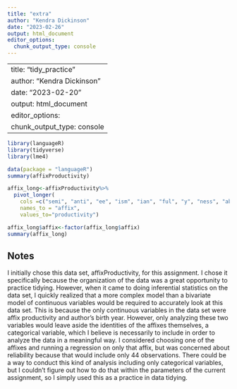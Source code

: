 ```yaml
---
title: "extra"
author: "Kendra Dickinson"
date: "2023-02-26"
output: html_document
editor_options: 
  chunk_output_type: console
---
```


---
title: "tidy_practice"
author: "Kendra Dickinson"
date: "2023-02-20"
output: html_document
editor_options: 
  chunk_output_type: console
---

```r
library(languageR)
library(tidyverse)
library(lme4)
```

```r
data(package = "languageR")
summary(affixProductivity)
```

```r
affix_long<-affixProductivity%>%
  pivot_longer(
    cols =c("semi", "anti", "ee", "ism", "ian", "ful", "y", "ness", "able", "ly", "unV", "unA", "ize", "less", "erA", "erC", "ity", "super", "est", "ment", "ify", "re", "ation", "in.", "ex", "en", "be"),
    names_to = "affix", 
    values_to="productivity")

affix_long$affix<-factor(affix_long$affix)
summary(affix_long)
```

## Notes
I initially chose this data set, affixProductivity, for this assignment. I chose it specifically because the organization of the data was a great opportunity to practice tidying. However, when it came to doing inferential statistics on the data set, I quickly realized that a more complex model than a bivariate model of continuous variables would be required to accurately look at this data set. This is because the only continuous variables in the data set were affix productivity and author's birth year. However, only analyzing these two variables would leave aside the identities of the affixes themselves, a categorical variable, which I believe is necessarily to include in order to analyze the data in a meaningful way. I considered choosing one of the affixes and running a regression on only that affix, but was concerned about reliability because that would include only 44 observations. There could be a way to conduct this kind of analysis including only categorical variables, but I couldn't figure out how to do that within the parameters of the current assignment, so I simply used this as a practice in data tidying. 





